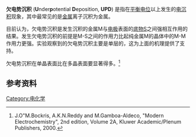 {{Link style|time=2015-12-11T07:28:38+00:00}}
'''欠电势沉积''' ('''U'''nder'''p'''otential '''D'''eposition, '''UPD''') 是指在[[能斯特方程|平衡电位]]以上发生的[[:en:electrodeposition|电沉积]]现象，其中最常见的是[[金属|金属]]离子沉积为金属。

目前认为，欠电势沉积是发生沉积的金属M与[[电极|电极]]表面的[[底物|底物]]S之间强相互作用的结果。发生欠电势沉积的前提是M-S之间的作用力比起纯金属M的晶体中的M-M作用力更强。实验观察到的欠电势沉积主要是单层的，这为上面的机理提供了支持。

欠电势沉积在单晶表面比在多晶表面要显著得多。<ref>J.O"M.Bockris, A.K.N.Reddy and M.Gamboa-Aldeco, "Modern Electrochemistry", 2nd edition, Volume 2A, Kluwer Academic/Plenum Publishers, 2000.</ref>

==参考资料==
{{reflist}}

[[Category:电化学|Category:电化学]]